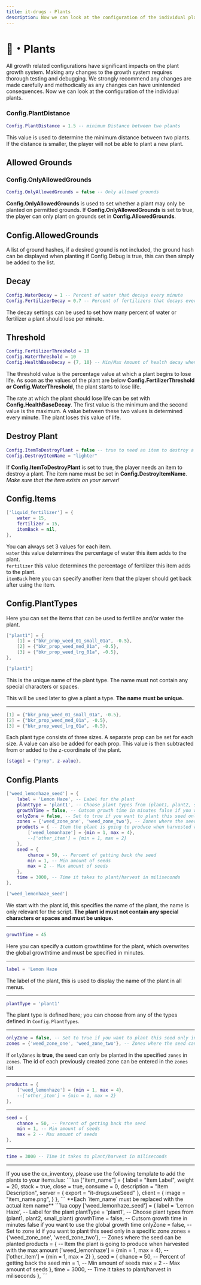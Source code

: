 ```yaml
---
title: it-drugs - Plants
description: Now we can look at the configuration of the individual plants.
---
```




# 🌱・Plants
<Callout type="warning">
  All growth related configurations have significant impacts on the plant growth system. 
  Making any changes to the growth system requires thorough testing and debugging. 
  We strongly recommend any changes are made carefully and methodically as any changes can have unintended consequences.
</Callout>
Now we can look at the configuration of the individual plants.

### Config.PlantDistance
```lua
Config.PlantDistance = 1.5 -- minimum Distance between two plants
```
This value is used to determine the minimum distance between two plants.
If the distance is smaller, the player will not be able to plant a new plant.

## Allowed Grounds
### Config.OnlyAllowedGrounds
```lua
Config.OnlyAllowedGrounds = false -- Only allowed grounds
```

**Config.OnlyAllowedGrounds** is used to set whether a plant may only be planted on permitted grounds. 
If **Config.OnlyAllowedGrounds** is set to true, the player can only plant on grounds set in **Config.AllowedGrounds**.

## Config.AllowedGrounds
A list of ground hashes, if a desired ground is not included, the ground hash can be displayed when planting if Config.Debug is true, this can then simply be added to the list.

## Decay
```lua
Config.WaterDecay = 1 -- Percent of water that decays every minute
Config.FertilizerDecay = 0.7 -- Percent of fertilizers that decays every minute
```
The decay settings can be used to set how many percent of water or fertilizer a plant should lose per minute.

## Threshold
```lua
Config.FertilizerThreshold = 10
Config.WaterThreshold = 10
Config.HealthBaseDecay = {7, 10} -- Min/Max Amount of health decay when the plant is below the above thresholds for water and nutrition
```

The threshold value is the percentage value at which a plant begins to lose life. 
As soon as the values of the plant are below **Config.FertilizerThreshold or Config.WaterThreshold**, the plant starts to lose life.

The rate at which the plant should lose life can be set with **Config.HealthBaseDecay**. 
The first value is the minimum and the second value is the maximum. 
A value between these two values is determined every minute. The plant loses this value of life.

## Destroy Plant
```lua
Config.ItemToDestroyPlant = false -- true to need an item to destroy a plant
Config.DestroyItemName = "lighter"
```

If **Config.ItemToDestroyPlant** is set to true, the player needs an item to destroy a plant.
The item name must be set in **Config.DestroyItemName**.
*Make sure that the item exists on your server!*

## Config.Items
```lua
['liquid_fertilizer'] = {
    water = 15,
    fertilizer = 15,
    itemBack = nil,
},
```
You can always set 3 values for each item.\
`water` this value determines the percentage of water this item adds to the plant. \
`fertilizer` this value determines the percentage of fertilizer this item adds to the plant. \
`itemBack` here you can specify another item that the player should get back after using the item.

## Config.PlantTypes
Here you can set the items that can be used to fertilize and/or water the plant.

```lua
["plant1"] = {
    [1] = {"bkr_prop_weed_01_small_01a", -0.5},
    [2] = {"bkr_prop_weed_med_01a", -0.5},
    [3] = {"bkr_prop_weed_lrg_01a", -0.5},
},
```
```lua
["plant1"]
```
This is the unique name of the plant type. The name must not contain any special characters or spaces. 

This will be used later to give a plant a type. **The name must be unique.**

---

```lua
[1] = {"bkr_prop_weed_01_small_01a", -0.5},
[2] = {"bkr_prop_weed_med_01a", -0.5},
[3] = {"bkr_prop_weed_lrg_01a", -0.5},
```
Each plant type consists of three sizes. 
A separate prop can be set for each size. 
A value can also be added for each prop. 
This value is then subtracted from or added to the z-coordinate of the plant.

```lua
[stage] = {"prop", z-value},
```

## Config.Plants
```lua
['weed_lemonhaze_seed'] = {
    label = 'Lemon Haze', -- Label for the plant
    plantType = 'plant1', -- Choose plant types from (plant1, plant2, small_plant)
    growthTime = false, -- Cutsom growth time in minutes false if you want to use the global growth time
    onlyZone = false, -- Set to true if you want to plant this seed only in specific zones
    zones = {'weed_zone_one', 'weed_zone_two'}, -- Zones where the seed can be planted
    products = { -- Item the plant is going to produce when harvested with the max amount
        ['weed_lemonhaze'] = {min = 1, max = 4},  
        --['other_item'] = {min = 1, max = 2}
    },
    seed = {
        chance = 50, -- Percent of getting back the seed
        min = 1, -- Min amount of seeds
        max = 2 -- Max amount of seeds
    },
    time = 3000, -- Time it takes to plant/harvest in miliseconds
},
```
```lua
['weed_lemonhaze_seed']
```
We start with the plant id, this specifies the name of the plant, the name is only relevant for the script.
**The plant id must not contain any special characters or spaces and must be unique.**

---

```lua
growthTime = 45
```
Here you can specify a custom growthtime for the plant, which overwrites the global growthtime and must be specified in minutes.

---

```lua
label = 'Lemon Haze
```
The label of the plant, this is used to display the name of the plant in all menus.

---

```lua
plantType = 'plant1'
```
The plant type is defined here; you can choose from any of the types defined in `Config.PlantTypes`.

---

```lua
onlyZone = false, -- Set to true if you want to plant this seed only in specific zones
zones = {'weed_zone_one', 'weed_zone_two'}, -- Zones where the seed can be planted
```
If `onlyZones` is **true**, the seed can only be planted in the specified `zones` in `zones`. The id of each previously created zone can be entered in the `zones` list
<ExternLink 
  href="https://docs.it-scripts.com/it-drugs/adjustments/zones"
/>

---

```lua
products = {
    ['weed_lemonhaze'] = {min = 1, max = 4},
    --['other_item'] = {min = 1, max = 2}
},
```

---

```lua
seed = {
    chance = 50, -- Percent of getting back the seed
    min = 1, -- Min amount of seeds
    max = 2 -- Max amount of seeds
},
```

---

```lua
time = 3000 -- Time it takes to plant/harvest in miliseconds
```

---

<Callout type="warning">
If you use the ox_inventory, please use the following template to add the plants to your items.lua:
```lua
["item_name"] = {
		label = "Item Label",
		weight = 20,
		stack = true,
		close = true,
        consume = 0,
		description = "Item Description",
		server = {
			export = "it-drugs.useSeed"
		},
		client = {
			image = "item_name.png",
		}
	},
```
**Each `item_name` must be replaced with the actual item name**
</Callout>

<AccordionGroup>
  <Accordion title="Plant configuration template">
    ```lua copy
    ['weed_lemonhaze_seed'] = {
        label = 'Lemon Haze', -- Label for the plant
        plantType = 'plant1', -- Choose plant types from (plant1, plant2, small_plant)
        growthTime = false, -- Cutsom growth time in minutes false if you want to use the global growth time
        onlyZone = false, -- Set to zone id if you want to plant this seed only in a specific zone 
        zones = {'weed_zone_one', 'weed_zone_two'}, -- Zones where the seed can be planted
        products = { -- Item the plant is going to produce when harvested with the max amount
            ['weed_lemonhaze'] = {min = 1, max = 4},  
            --['other_item'] = {min = 1, max = 2}
        },
        seed = {
            chance = 50, -- Percent of getting back the seed
            min = 1, -- Min amount of seeds
            max = 2 -- Max amount of seeds
        },
        time = 3000, -- Time it takes to plant/harvest in miliseconds
    },
    ```
  </Accordion>
</AccordionGroup>
